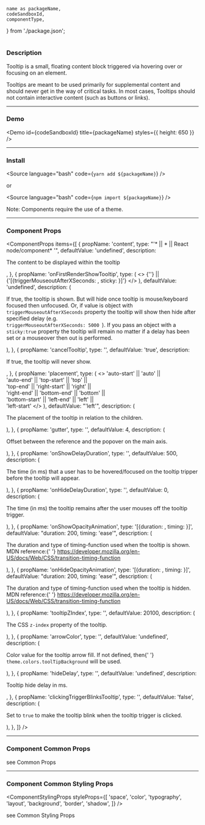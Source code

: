 <!---

React Components Blocks: https://github.com/storybookjs/storybook/blob/master/addons/docs/docs/docspage.md#slot-values

CSF Stories with arbitrary MDX: https://github.com/storybookjs/storybook/blob/master/addons/docs/docs/recipes.md#csf-stories-with-arbitrary-mdx

Note that in contrast to other examples, the MDX file suffix is .mdx rather than .stories.mdx. This key difference means that the file will be loaded with the default MDX loader rather than Storybook's CSF loader, which has several implications:

You shouldn't provide a Meta declaration.
You can refer to existing stories (i.e. <Story id="...">) but cannot define new stories (i.e. <Story name="...">).
The documentation gets exported as the default export (MDX default) rather than as a parameter hanging off the default export (CSF).

-->


	name as packageName,
	codeSandboxId,
	componentType,
} from './package.json';

<h1 style={{ marginBottom: '50px', textTransform: 'capitalize' }}>
	<ComponentTitle packageName={packageName} componentType={componentType} />
</h1>

<PackageLinks packageName={packageName} componentType={componentType} />

### Description

Tooltip is a small, floating content block triggered via hovering over or focusing on an element.

Tooltips are meant to be used primarily for supplemental content and should never get in the way of critical tasks. In most cases, Tooltips should not contain interactive content (such as buttons or links).

---

### Demo

<Demo id={codeSandboxId} title={packageName} styles={{ height: 650 }} />

---

### Install

<Source language="bash" code={`yarn add ${packageName}`} />

or

<Source language="bash" code={`npm import ${packageName}`} />

Note: Components require the use of a <LinkTo kind="ui-component-system-overview-themes-component-usage--page">theme</LinkTo>.

---

### Component Props

<ComponentProps
	items={[
		{
			propName: 'content',
			type: "'<string>* || <function>* || React node/component* '",
			defaultValue: 'undefined',
			description: <p>The content to be displayed within the tooltip</p>,
		},
		{
			propName: 'onFirstRenderShowTooltip',
			type: (
				<>
					{'<boolean>'} || <br />
					{'[{triggerMouseoutAfterXSeconds: <number>, sticky: <boolean>}]'}
				</>
			),
			defaultValue: 'undefined',
			description: (
				<p>
					If true, the tooltip is shown. But will hide once tooltip is
					mouse/keyboard focused then unfocused. Or, if value is object with
					<code>triggerMouseoutAfterXSeconds</code> property the tooltip will show
					then hide after specified delay (e.g. <code>
						triggerMouseoutAfterXSeconds: 5000
					</code>). If you pass an object with a <code>sticky:true</code> property
					the tooltip will remain no matter if a delay has been set or a mouseover
					then out is performed.
				</p>
			),
		},
		{
			propName: 'cancelTooltip',
			type: '<boolean>',
			defaultValue: 'true',
			description: <p>If true, the tooltip will never show.</p>,
		},
		{
			propName: 'placement',
			type: (
				<>
					'auto-start' || 'auto' || <br />
					'auto-end' || 'top-start' || 'top' ||
					<br />
					'top-end' || 'right-start' || 'right' ||
					<br />
					'right-end' || 'bottom-end' || 'bottom' ||
					<br /> 'bottom-start' || 'left-end' || 'left' ||
					<br />
					'left-start'
				</>
			),
			defaultValue: "'left'",
			description: (
				<p>The placement of the tooltip in relation to the children.</p>
			),
		},
		{
			propName: 'gutter',
			type: '<number>',
			defaultValue: 4,
			description: (
				<p>Offset between the reference and the popover on the main axis.</p>
			),
		},
		{
			propName: 'onShowDelayDuration',
			type: '<number>',
			defaultValue: 500,
			description: (
				<p>
					The time (in ms) that a user has to be hovered/focused on the tooltip
					tripper before the tooltip will appear.
				</p>
			),
		},
		{
			propName: 'onHideDelayDuration',
			type: '<number>',
			defaultValue: 0,
			description: (
				<p>
					The time (in ms) the tooltip remains after the user mouses off the
					tooltip trigger.
				</p>
			),
		},
		{
			propName: 'onShowOpacityAnimation',
			type: '[{duration: <number>, timing: <string>}]',
			defaultValue: "duration: 200, timing: 'ease'",
			description: (
				<p>
					The duration and type of timing-function used when the tooltip is
					shown. MDN reference:{' '}
					<a href="https://developer.mozilla.org/en-US/docs/Web/CSS/transition-timing-function">
						https://developer.mozilla.org/en-US/docs/Web/CSS/transition-timing-function
					</a>
				</p>
			),
		},
		{
			propName: 'onHideOpacityAnimation',
			type: '[{duration: <number>, timing: <string>}]',
			defaultValue: "duration: 200, timing: 'ease'",
			description: (
				<p>
					The duration and type of timing-function used when the tooltip is
					hidden. MDN reference:{' '}
					<a href="https://developer.mozilla.org/en-US/docs/Web/CSS/transition-timing-function">
						https://developer.mozilla.org/en-US/docs/Web/CSS/transition-timing-function
					</a>
				</p>
			),
		},
		{
			propName: 'tooltipZIndex',
			type: '<number>',
			defaultValue: 20100,
			description: (
				<p>
					The CSS <code>z-index</code> property of the tooltip.
				</p>
			),
		},
		{
			propName: 'arrowColor',
			type: '<string>',
			defaultValue: 'undefined',
			description: (
				<p>
					Color value for the tooltip arrow fill. If not defined, then{' '}
					<code>theme.colors.toolTipBackground</code> will be used.
				</p>
			),
		},
		{
			propName: 'hideDelay',
			type: '<number>',
			defaultValue: 'undefined',
			description: <p>Tooltip hide delay in ms.</p>,
		},
		{
			propName: 'clickingTriggerBlinksTooltip',
			type: '<boolean>',
			defaultValue: 'false',
			description: (
				<p>
					Set to <code>true</code> to make the tooltip blink when the tooltip
					trigger is clicked.
				</p>
			),
		},
	]}
/>

---

### Component Common Props

<ComponentCommonProps />

see <LinkTo kind="ui-component-system-overview-react-common-props-styled-system-props--page#common-props">
Common Props</LinkTo>

---

### Component Common Styling Props

<ComponentStylingProps
	styleProps={[
		'space',
		'color',
		'typography',
		'layout',
		'background',
		'border',
		'shadow',
	]}
/>

see <LinkTo kind="ui-component-system-overview-react-common-props-styling-props--page#common-styling-props">Common Styling Props</LinkTo>
